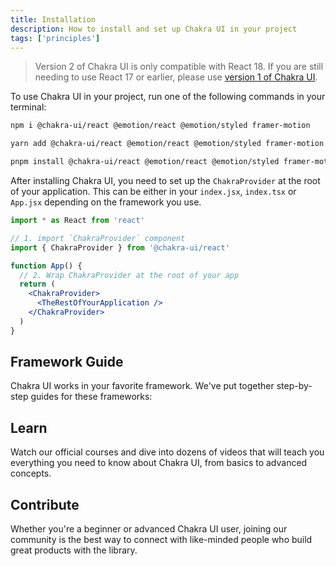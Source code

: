 ```yaml
---
title: Installation
description: How to install and set up Chakra UI in your project
tags: ['principles']
---
```


> Version 2 of Chakra UI is only compatible with React 18. If you are still
> needing to use React 17 or earlier, please use
> [version 1 of Chakra UI](https://v1.chakra-ui.com/guides/first-steps).

To use Chakra UI in your project, run one of the following commands in your terminal:

```bash
npm i @chakra-ui/react @emotion/react @emotion/styled framer-motion
```

```bash
yarn add @chakra-ui/react @emotion/react @emotion/styled framer-motion
```

```bash
pnpm install @chakra-ui/react @emotion/react @emotion/styled framer-motion
```

After installing Chakra UI, you need to set up the `ChakraProvider` at the root
of your application. This can be either in your `index.jsx`, `index.tsx` or
`App.jsx` depending on the framework you use.

```jsx live=false
import * as React from 'react'

// 1. import `ChakraProvider` component
import { ChakraProvider } from '@chakra-ui/react'

function App() {
  // 2. Wrap ChakraProvider at the root of your app
  return (
    <ChakraProvider>
      <TheRestOfYourApplication />
    </ChakraProvider>
  )
}
```

## Framework Guide

Chakra UI works in your favorite framework. We've put together step-by-step
guides for these frameworks:

<FrameworkLinks />

## Learn

Watch our official courses and dive into dozens of videos that will teach you
everything you need to know about Chakra UI, from basics to advanced concepts.

<FeaturesCourses />

## Contribute

Whether you're a beginner or advanced Chakra UI user, joining our community is
the best way to connect with like-minded people who build great products with
the library.

<JoinCommunityCards />
